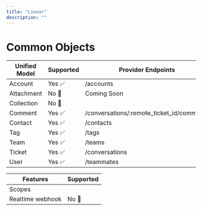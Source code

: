 ```yaml
---
title: "Linear"
description: ""
---
```


# Common Objects
 

| Unified Model | Supported                           | Provider Endpoints                           |
| -------- | ------------------------------------- | ------------------------------------- |
| Account      | Yes ✅ | /accounts | 
| Attachment      | No 🚫  | Coming Soon |
| Collection   |No 🚫 |  | 
| Comment   | Yes ✅| /conversations/:remote_ticket_id/comments  | 
| Contact   | Yes ✅ | /contacts  |
| Tag   | Yes ✅| /tags |
| Team   | Yes ✅| /teams  | 
| Ticket   | Yes ✅ | /conversations  |
| User   | Yes ✅| /teammates|


| Features | Supported                           |
| -------- | ------------------------------------- |
| Scopes     | |
| Realtime webhook     | No 🚫|